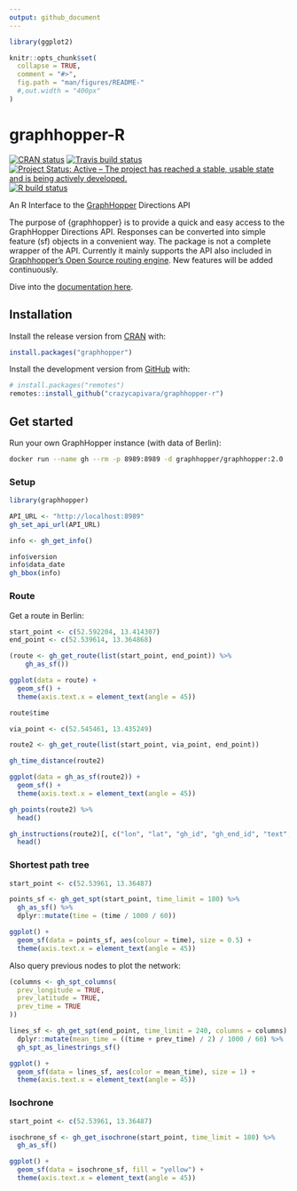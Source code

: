 ```yaml
---
output: github_document
---
```


<!-- README.md is generated from README.Rmd. Please edit that file -->

```r
library(ggplot2)

knitr::opts_chunk$set(
  collapse = TRUE,
  comment = "#>",
  fig.path = "man/figures/README-"
  #,out.width = "400px"
)
```
# graphhopper-R

<!-- badges: start -->
[![CRAN status](https://www.r-pkg.org/badges/version/graphhopper)](https://CRAN.R-project.org/package=graphhopper)
[![Travis build status](https://travis-ci.org/crazycapivara/graphhopper-r.svg?branch=master)](https://travis-ci.org/crazycapivara/graphhopper-r)
[![Project Status: Active – The project has reached a stable, usable state and is being actively developed.](https://www.repostatus.org/badges/latest/active.svg)](https://www.repostatus.org/#active)
[![R build status](https://github.com/crazycapivara/graphhopper-r/workflows/R-CMD-check/badge.svg)](https://github.com/crazycapivara/graphhopper-r/actions)
<!-- badges: end -->

An R Interface to the [GraphHopper](https://www.graphhopper.com/) Directions API

The purpose of {graphhopper} is to provide a quick and easy access to the GraphHopper Directions API. Responses can be converted into simple feature (sf) objects in a convenient way. The package is not a complete wrapper of the API. Currently it mainly supports the API also included in [Graphhopper's Open Source routing engine](https://github.com/graphhopper/graphhopper). New features will be added continuously.

Dive into the [documentation here](https://crazycapivara.github.io/graphhopper-r/).

## Installation

Install the release version from [CRAN](https://cran.r-project.org/) with:

```r
install.packages("graphhopper")
```

Install the development version from [GitHub](https://github.com/) with:

```r
# install.packages("remotes")
remotes::install_github("crazycapivara/graphhopper-r")
```

## Get started

Run your own GraphHopper instance (with data of Berlin):

```bash
docker run --name gh --rm -p 8989:8989 -d graphhopper/graphhopper:2.0
```

### Setup

```r
library(graphhopper)

API_URL <- "http://localhost:8989"
gh_set_api_url(API_URL)

info <- gh_get_info()

info$version
info$data_date
gh_bbox(info)
```

### Route

Get a route in Berlin:

```r
start_point <- c(52.592204, 13.414307)
end_point <- c(52.539614, 13.364868)

(route <- gh_get_route(list(start_point, end_point)) %>%
    gh_as_sf())

ggplot(data = route) +
  geom_sf() +
  theme(axis.text.x = element_text(angle = 45))

route$time

via_point <- c(52.545461, 13.435249)

route2 <- gh_get_route(list(start_point, via_point, end_point))

gh_time_distance(route2)

ggplot(data = gh_as_sf(route2)) +
  geom_sf() +
  theme(axis.text.x = element_text(angle = 45))

gh_points(route2) %>%
  head()

gh_instructions(route2)[, c("lon", "lat", "gh_id", "gh_end_id", "text", "distance")] %>%
  head()
```

### Shortest path tree

```r
start_point <- c(52.53961, 13.36487)

points_sf <- gh_get_spt(start_point, time_limit = 180) %>%
  gh_as_sf() %>%
  dplyr::mutate(time = (time / 1000 / 60))

ggplot() +
  geom_sf(data = points_sf, aes(colour = time), size = 0.5) +
  theme(axis.text.x = element_text(angle = 45))
```

Also query previous nodes to plot the network:

```r
(columns <- gh_spt_columns(
  prev_longitude = TRUE,
  prev_latitude = TRUE,
  prev_time = TRUE
))

lines_sf <- gh_get_spt(end_point, time_limit = 240, columns = columns) %>%
  dplyr::mutate(mean_time = ((time + prev_time) / 2) / 1000 / 60) %>%
  gh_spt_as_linestrings_sf()

ggplot() +
  geom_sf(data = lines_sf, aes(color = mean_time), size = 1) +
  theme(axis.text.x = element_text(angle = 45))
```

### Isochrone

```r
start_point <- c(52.53961, 13.36487)

isochrone_sf <- gh_get_isochrone(start_point, time_limit = 180) %>%
  gh_as_sf()

ggplot() +
  geom_sf(data = isochrone_sf, fill = "yellow") +
  theme(axis.text.x = element_text(angle = 45))
```
